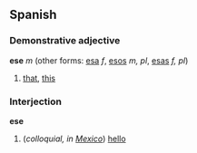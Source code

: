 ==Spanish==
===Demonstrative adjective===
'''ese''' ''m'' (other forms: [[esa]] ''f'', [[esos]] ''m, pl'', [[esas]] ''f, pl'')

# [[that]], [[this]]

===Interjection===
'''ese'''

#(''colloquial, in [[Mexico]]'') [[hello]]